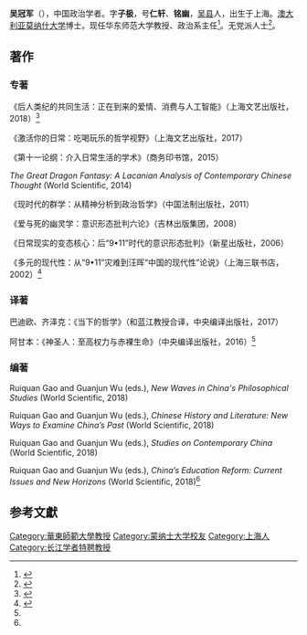 {{Cleanup rewrite|time=2021-11-03T14:58:19+00:00}}
'''吴冠军'''（{{bd|1977年||||W吳}}），中国政治学者。字'''子极'''，号'''仁轩'''、'''铭幽'''，[[吴县|吴县]]人，出生于上海。[[澳大利亚莫纳什大学|澳大利亚莫纳什大学]]博士。现任华东师范大学教授、政治系主任<ref>{{Cite web|title=长平观察：当人民日报幸临网红教授|url=https://www.dw.com/zh/%E9%95%BF%E5%B9%B3%E8%A7%82%E5%AF%9F%E5%BD%93%E4%BA%BA%E6%B0%91%E6%97%A5%E6%8A%A5%E5%B9%B8%E4%B8%B4%E7%BD%91%E7%BA%A2%E6%95%99%E6%8E%88/a-43851743|access-date=2021-12-22|author=长平|last=|first=|work=德国之声|language=zh-CN|archive-date=2021-12-22|archive-url=https://web.archive.org/web/20211222155939/https://www.dw.com/zh/%E9%95%BF%E5%B9%B3%E8%A7%82%E5%AF%9F%E5%BD%93%E4%BA%BA%E6%B0%91%E6%97%A5%E6%8A%A5%E5%B9%B8%E4%B8%B4%E7%BD%91%E7%BA%A2%E6%95%99%E6%8E%88/a-43851743|dead-url=no}}</ref>。无党派人士<ref>{{Cite web|title=吴冠军：我与改革开放共成长|url=https://www.sohu.com/a/www.sohu.com/a/279374514_763249|access-date=2022-02-04|work=搜狐|publisher=上海知联会|language=}}</ref>。

==著作==

=== 专著 ===
《后人类纪的共同生活：正在到来的爱情、消费与人工智能》（上海文艺出版社，2018）<ref>{{Cite web|title=吴冠军新书带领读者后人类纪寻找真爱|url=https://epaper.gmw.cn/zhdsb/html/2018-08/22/nw.D110000zhdsb_20180822_9-07.htm|access-date=2021-12-22|work=光明网|publisher=中华读书报|archive-date=2021-12-22|archive-url=https://web.archive.org/web/20211222160636/https://epaper.gmw.cn/zhdsb/html/2018-08/22/nw.D110000zhdsb_20180822_9-07.htm|dead-url=no}}</ref>

《激活你的日常：吃喝玩乐的哲学视野》（上海文艺出版社，2017）

《第十一论纲：介入日常生活的学术》（商务印书馆，2015）

''The Great Dragon Fantasy: A Lacanian Analysis of Contemporary Chinese Thought''  (World Scientific, 2014)

《现时代的群学：从精神分析到政治哲学》（中国法制出版社，2011）

《爱与死的幽灵学：意识形态批判六论》（吉林出版集团，2008）

《日常现实的变态核心：后“9•11”时代的意识形态批判》（新星出版社，2006）

《多元的现代性：从“9•11”灾难到汪晖“中国的现代性”论说》（上海三联书店，2002）<ref name=":0">{{Cite web|title=吴冠军|url=http://www.dp.ecnu.edu.cn/d1/01/c10423a119041/page.htm|accessdate=2019-05-31|author=|date=2018-01-09|format=|publisher=华东师范大学政治学系|language=zh-hans|archive-url=https://web.archive.org/web/20190531154617/http://www.dp.ecnu.edu.cn/d1/01/c10423a119041/page.htm|archive-date=2019-05-31|dead-url=no}}</ref>

===译著===
巴迪欧、齐泽克：《当下的哲学》（和蓝江教授合译，中央编译出版社，2017）

阿甘本：《神圣人：至高权力与赤裸生命》（中央编译出版社，2016）<ref name=":0" />

===编著===
Ruiquan Gao and Guanjun Wu (eds.), ''New Waves in China's Philosophical Studies'' (World Scientific, 2018)

Ruiquan Gao and Guanjun Wu (eds.), ''Chinese History and Literature: New Ways to Examine China’s Past'' (World Scientific, 2018)

Ruiquan Gao and Guanjun Wu (eds.), ''Studies on Contemporary China'' (World Scientific, 2018)

Ruiquan Gao and Guanjun Wu (eds.), ''China’s Education Reform: Current Issues and New Horizons'' (World Scientific, 2018)<ref name=":0" />

==参考文獻==
{{reflist}}

[[Category:華東師範大學教授|Category:華東師範大學教授]]
[[Category:蒙纳士大学校友|Category:蒙纳士大学校友]]
[[Category:上海人|Category:上海人]]
[[Category:长江学者特聘教授|Category:长江学者特聘教授]]